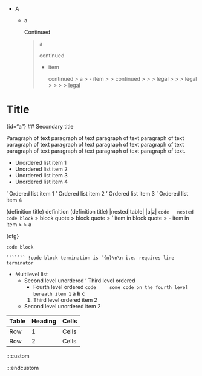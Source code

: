 - A
  - a
  
    Continued
    
    > a
    >
    > continued
    > - item
    >
    >   continued
    >   > a
    >   > - item
    >   >
    >   >   continued
    >   >
    >   > > legal
    >   > > > legal
    >   > > > > legal

# Title

{id="a"}
## Secondary title

Paragraph of text paragraph of text paragraph of text paragraph of text paragraph of text paragraph of text 
paragraph of text paragraph of text paragraph of text paragraph of text paragraph of text paragraph of text.

- Unordered list item 1 
- Unordered list item 2 
- Unordered list item 3 
- Unordered list item 4

' Ordered list item 1
' Ordered list item 2
' Ordered list item 3
' Ordered list item 4

(definition title)
  definition
(definition title)
  |nested|table|
  |a|z|
  ```code
  nested code block
  ```
  > block quote
  > block quote
  > ' item in block quote
  >   - item in item
  >     > a

{cfg}
`````code
code block

``````` !code block termination is `{n}\n\n i.e. requires line terminator

`````

- Multilevel list
  - Second level unordered
    ' Third level ordered
      - Fourth level ordered
        ```code
        some code on the fourth level beneath item 1
        ```
        a **b** c
    1. Third level ordered item 2
  - Second level unordered item 2
  
|Table|Heading|Cells|
|---|---|---|
|Row|1|Cells| 
|Row|2|Cells| 
    

:::custom

:::endcustom
